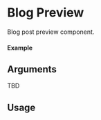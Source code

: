 
<Meta of={Preview} title="Preview" />

# Blog Preview

Blog post preview component.

#### Example

<Canvas of={Preview.Default} />

## Arguments

TBD

## Usage

```ts
import {BlogPreview} from "@nick8green/components";

const Example = () => {
  return (
      <BlogPreview
        
      />
  );
};

export default Example;
```
